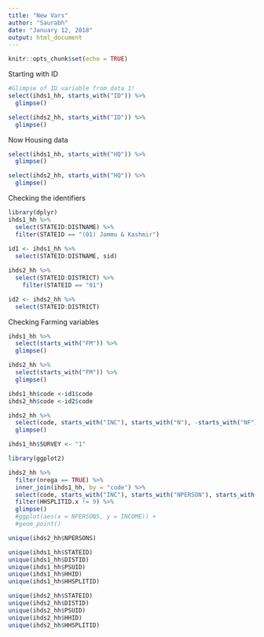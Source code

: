 ```yaml
---
title: "New Vars"
author: "Saurabh"
date: "January 12, 2018"
output: html_document
---
```


```r
knitr::opts_chunk$set(echo = TRUE)
```

Starting with ID

```r
#Glimpse of ID variable from data 1!
select(ihds1_hh, starts_with("ID")) %>%
  glimpse()
```

```r
select(ihds2_hh, starts_with("ID")) %>%
  glimpse()
```

Now Housing data
```r
select(ihds1_hh, starts_with("HQ")) %>%
  glimpse()
```

```r
select(ihds2_hh, starts_with("HQ")) %>%
  glimpse()
```

Checking the identifiers
```r
library(dplyr)
ihds1_hh %>%
  select(STATEID:DISTNAME) %>%
  filter(STATEID == "(01) Jammu & Kashmir")
  
id1 <- ihds1_hh %>%
  select(STATEID:DISTNAME, sid)

```

```r
ihds2_hh %>%
  select(STATEID:DISTRICT) %>%
    filter(STATEID == "01")

id2 <- ihds2_hh %>%
  select(STATEID:DISTRICT)

```

Checking Farming variables
```r
ihds1_hh %>%
  select(starts_with("FM")) %>%
  glimpse()
```

```r
ihds2_hh %>%
  select(starts_with("FM")) %>%
  glimpse()
```


```r
ihds1_hh$code <-id1$code
ihds2_hh$code <-id2$code
```



```r
ihds2_hh %>%
  select(code, starts_with("INC"), starts_with("N"), -starts_with("NF"), nrega) %>%
  glimpse()

```


```r
ihds1_hh$SURVEY <- "1"
```


```r
library(ggplot2)

ihds2_hh %>%
  filter(nrega == TRUE) %>%
  inner_join(ihds1_hh, by = "code") %>%
  select(code, starts_with("INC"), starts_with("NPERSON"), starts_with("HHSPLITID"), nrega) %>%
  filter(HHSPLITID.x != 9) %>%
  glimpse()
  #ggplot(aes(x = NPERSONS, y = INCOME)) +
  #geom_point()
```

```r
unique(ihds2_hh$NPERSONS)
```

```r
unique(ihds1_hh$STATEID)
unique(ihds1_hh$DISTID)
unique(ihds1_hh$PSUID)
unique(ihds1_hh$HHID)
unique(ihds1_hh$HHSPLITID)
```

```r
unique(ihds2_hh$STATEID)
unique(ihds2_hh$DISTID) 
unique(ihds2_hh$PSUID) 
unique(ihds2_hh$HHID)
unique(ihds2_hh$HHSPLITID)
```

